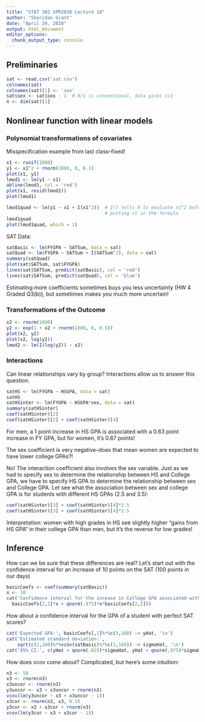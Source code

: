 ```yaml
---
title: "STAT 302 SPR2020 Lecture 10"
author: "Sheridan Grant"
date: "April 29, 2020"
output: html_document
editor_options: 
  chunk_output_type: console
---
```


## Preliminaries

```r
sat <- read.csv('sat.csv')
colnames(sat)
colnames(sat)[1] <- 'sex'
sat$sex <- sat$sex - 1  # 0/1 is conventional, data gives 1/2
n <- dim(sat)[1]
```

## Nonlinear function with linear models

### Polynomial transformations of covariates

Misspecification example from last class--fixed!
```r
x1 <- runif(1000)
y1 <- x1^2 + rnorm(1000, 0, 0.1)
plot(x1, y1)
lmod1 <- lm(y1 ~ x1)
abline(lmod1, col = 'red')
plot(x1, resid(lmod1))
plot(lmod1)

lmod1quad <- lm(y1 ~ x1 + I(x1^2))  # I() tells R to evaluate x1^2 before
                                    # putting it in the formula
lmod1quad
plot(lmod1quad, which = 1)
```

SAT Data:
```r
satBasic <- lm(FYGPA ~ SATSum, data = sat)
satQuad <- lm(FYGPA ~ SATSum + I(SATSum^2), data = sat)
summary(satQuad)
plot(sat$SATSum, sat$FYGPA)
lines(sat$SATSum, predict(satBasic), col = 'red')
lines(sat$SATSum, predict(satQuad), col = 'blue')
```
Estimating more coefficients sometimes buys you less uncertainty (HW 4 Graded Q3(b)), but sometimes makes you much more uncertain!

### Transformations of the Outcome

```r
x2 <- rnorm(1000)
y2 <- exp(1 + x2 + rnorm(1000, 0, 0.5))
plot(x2, y2)
plot(x2, log(y2))
lmod2 <- lm(I(log(y2)) ~ x2)
```

### Interactions

Can linear relationships vary by group? Interactions allow us to answer this question.
```r
satHS <- lm(FYGPA ~ HSGPA, data = sat)
satHS
satHSinter <- lm(FYGPA ~ HSGPA*sex, data = sat)
summary(satHSinter)
coef(satHSinter)[2]
coef(satHSinter)[2] + coef(satHSinter)[4]
```
For men, a 1 point increase in HS GPA is associated with a 0.63 point increase in FY GPA, but for women, it's 0.87 points!

The sex coefficient is very negative--does that mean women are expected to have lower college GPAs?!

No! The interaction coefficient also involves the sex variable. Just as we had to specify sex to determine the relationship between HS and College GPA, we have to specify HS GPA to determine the relationship between sex and College GPA. Let see what the association between sex and college GPA is for students with different HS GPAs (2.5 and 3.5):
```r
coef(satHSinter)[3] + coef(satHSinter)[4]*2.5
coef(satHSinter)[3] + coef(satHSinter)[4]*3.5
```
Interpretation: women with high grades in HS see slightly higher "gains from HS GPA" in their college GPA than men, but it's the reverse for low grades!

## Inference

How can we be sure that these differences are real? Let's start out with the confidence interval for an increase of 10 points on the SAT (100 points in our days)
```r
basicCoefs <- coef(summary(satBasic))
x <- 10
cat('Confidence interval for the incease in College GPA associated with a 10 point SAT increase:', c(basicCoefs[2,1]*x + qnorm(.025)*x*basicCoefs[2,2],
  basicCoefs[2,1]*x + qnorm(.975)*x*basicCoefs[2,2]))
```

How about a confidence interval for the GPA of a student with perfect SAT scores?
```r
cat('Expected GPA:', basicCoefs[,1]%*%c(1,160) -> yHat, '\n')
cat('Estimated standard deviation:',
    sqrt(c(1,160)%*%vcov(satBasic)%*%c(1,160)) -> sigmaHat, '\n')
cat('95% CI:', c(yHat + qnorm(.025)*sigmaHat, yHat + qnorm(.975)*sigmaHat), '\n')
```

How does vcov come about? Complicated, but here's some intuition:
```r
n3 <- 50
x3 <- rnorm(n3)
x3uncor <- rnorm(n3)
y3uncor <- x3 + x3uncor + rnorm(n3)
vcov(lm(y3uncor ~ x3 + x3uncor - 1))
x3cor <- rnorm(n3, x3, 0.5)
y3cor <- x3 + x3cor + rnorm(n3)
vcov(lm(y3cor ~ x3 + x3cor - 1))
```